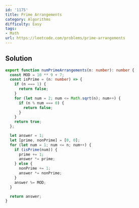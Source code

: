 ```yaml
---
id: '1175'
title: Prime Arrangements
category: Algorithms
difficulty: Easy
tags:
- Math
url: https://leetcode.com/problems/prime-arrangements
---
```


## Solution

```typescript filename="solution.ts" copy
export function numPrimeArrangements(n: number): number {
  const MOD = 10 ** 9 + 7;
  const isPrime = (n: number) => {
    if (n === 1) {
      return false;
    }
    for (let num = 2; num <= Math.sqrt(n); num++) {
      if (n % num === 0) {
        return false;
      }
    }
    return true;
  };

  let answer = 1;
  let [prime, nonPrime] = [0, 0];
  for (let num = 1; num <= n; num++) {
    if (isPrime(num)) {
      prime += 1;
      answer *= prime;
    } else {
      nonPrime += 1;
      answer *= nonPrime;
    }
    answer %= MOD;
  }

  return answer;
}
```

